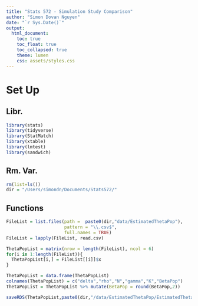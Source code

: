 ```yaml
---
title: "Stats 572 - Simulation Study Comparison"
author: "Simon Dovan Nguyen"
date: "`r Sys.Date()`"
output:
  html_document:
    toc: true
    toc_float: true
    toc_collapsed: true
    theme: lumen
    css: assets/styles.css
---
```


# Set Up

## Libr.
```r
library(stats)
library(tidyverse)
library(StatMatch)
library(xtable)
library(lmtest)
library(sandwich)
```

## Rm. Var.
```r
rm(list=ls())
dir = "/Users/simondn/Documents/Stats572/"
```

## Functions
```r
FileList = list.files(path =  paste0(dir,"data/EstimatedThetaPop"), 
                      pattern = "\\.csv$", 
                      full.names = TRUE)
FileList = lapply(FileList, read.csv)

ThetaPopList = matrix(nrow = length(FileList), ncol = 6)
for(i in 1:length(FileList)){
  ThetaPopList[i,] = FileList[[i]]$x
}

ThetaPopList = data.frame(ThetaPopList)
colnames(ThetaPopList) = c("delta","rho","N","gamma","K","BetaPop")
ThetaPopList = ThetaPopList %>% mutate(BetaPop = round(BetaPop,2)) 

saveRDS(ThetaPopList,paste0(dir,"/data/EstimatedThetaPop/EstimatedThetaPop.rds"))
```

